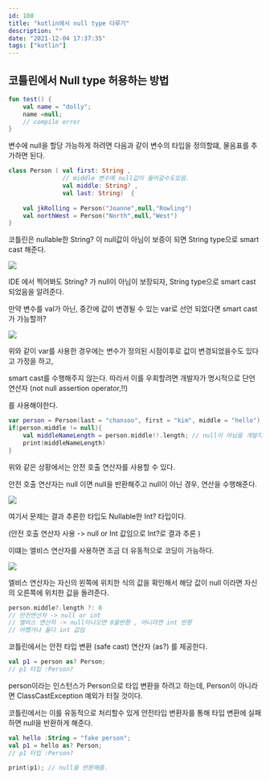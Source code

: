```yaml
---
id: 108
title: "kotlin에서 null type 다루기"
description: ""
date: "2021-12-04 17:37:35"
tags: ["kotlin"]
---
```

## 코틀린에서 Null type 허용하는 방법 

```kotlin
fun test() {
    val name = "dolly";
    name =null; 
    // compile error
}
```

변수에 null을 할당 가능하게 하려면 다음과 같이 변수의 타입을 정의할떄, 물음표를 추가하면 된다.

```kotlin
class Person ( val first: String ,
               // middle 변수에 null값이 들어갈수도있음.
               val middle: String? ,
               val last: String)  {
    
    val jkRolling = Person("Joanne",null,"Rowling")
    val northWest = Person("North",null,"West")
}
```


코틀린은 nullable한 String? 이 null값이 아님이 보증이 되면 String type으로 smart cast 해준다. 



![](/images/kotlin-null-type_img_0.png)

IDE 에서 찍어봐도 String? 가 null이 아님이 보장되자, String type으로 smart cast 되었음을 알려준다. 

만약 변수를 val가 아닌, 중간에 값이 변경될 수 있는 var로 선언 되었다면 smart cast가 가능할까?

![](/images/kotlin-null-type_img_1.png)

위와 같이 var를 사용한 경우에는 변수가 정의된 시점이후로 값이 변경되었을수도 있다고 가정을 하고, 

smart cast를 수행해주지 않는다. 따라서 이를 우회할려면 개발자가 명시적으로 단언 연산자 (not null assertion operator,!!)

를 사용해야한다. 


```kotlin
var person = Person(last = "chansoo", first = "kim", middle = "hello");
if(person.middle != null){
    val middleNameLength = person.middle!!.length; // null이 아님을 개발자가 보장
    print(middleNameLength)
}
```

위와 같은 상황에서는 안전 호출 연산자를 사용할 수 있다.

안전 호출 연산자는 null 이면 null을 반환해주고 null이 아닌 경우, 연산을 수행해준다.

![](/images/kotlin-null-type_img_2.png)

여기서 문제는 결과 추론한 타입도 Nullable한 Int? 타입이다. 

(안전 호출 연산자 사용 -> null or Int 값임으로 Int?로 결과 추론 )

이떄는 엘비스 연산자를 사용하면 조금 더 유동적으로 코딩이 가능하다.

![](/images/kotlin-null-type_img_3.png)


엘비스 연산자는 자신의 왼쪽에 위치한 식의 값을 확인해서 해당 값이 null 이라면 자신의 오른쪽에 위치한 값을 돌려준다. 

```kotlin
person.middle?.length ?: 0
// 안전연산자 -> null or int 
// 엘비스 연산자 -> null이나오면 0을반환 , 아니라면 int 반환
// 어쩄거나 둘다 int 값임
```


코틀린에서는 안전 타입 변환 (safe cast) 연산자 (as?) 를 제공한다. 

```kotlin
val p1 = person as? Person;
// p1 타입 :Person? 
```

person이라는 인스턴스가 Person으로 타입 변환을 하려고 하는데, Person이 아니라면 
ClassCastException 예외가 터질 것이다. 

코틀린에서는 이를 유동적으로 처리할수 있게 안전타입 변환자를 통해 타입 변환에 실패하면 null을 반환하게 해준다.

```kotlin
val hello :String = "fake person";
val p1 = hello as? Person;
// p1 타입 :Person?

print(p1); // null을 반환해줌. 
```
